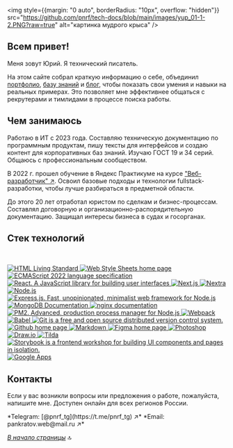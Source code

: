 
<a name="top-of-page"></a>

<img style={{margin: "0 auto", borderRadius: "10px", overflow: "hidden"}} src="https://github.com/pnrf/tech-docs/blob/main/images/yup_01-1-2.PNG?raw=true" alt="картинка мудрого крыса" />

## Всем привет!

Меня зовут Юрий. Я технический писатель.

На этом сайте собрал краткую информацию о себе, объединил [портфолио](./portfolio/), [базу знаний](./knowledge-base/intro.mdx) и [блог](./blog/publications.mdx), чтобы показать свои умения и навыки на реальных примерах. Это позволяет мне эффективнее общаться с рекрутерами и тимлидами в процессе поиска работы.

## Чем занимаюсь

Работаю в ИТ с 2023 года. Составляю техническую документацию по программным продуктам, пишу тексты для интерфейсов и создаю контент для корпоративных баз знаний. Изучаю ГОСТ 19 и 34 серий. Общаюсь с профессиональным сообществом.

В 2022 г. прошел обучение в Яндекс Практикуме на курсе ["Веб-разработчик" ↗](https://practicum.yandex.ru/web/). Освоил базовые подходы и технологии fullstack-разработки, чтобы лучше разбираться в предметной области.

До этого 20 лет отработал юристом по сделкам и бизнес-процессам. Составлял договорную и организационно-распорядительную документацию. Защищал интересы бизнеса в судах и госорганах.

## Cтек технологий 

<br />
<p style={{display: 'flex', flexWrap: 'wrap', gap: '10px', margin: '20px 0'}}>
  <a href="https://html.spec.whatwg.org/multipage/" >
    <img src="https://img.shields.io/badge/HTML-informational?style=flat&logo=html5&logoColor=white&labelColor=E34F26&color=4E4E4E" alt="HTML Living Standard" />
  </a>
  <a href="https://www.w3.org/Style/CSS/Overview.ru.html" >
    <img src="https://img.shields.io/badge/CSS-informational?style=flat&logo=css3&logoColor=white&labelColor=1572B6&color=4E4E4E" alt="Web Style Sheets home page" />
  </a>
  <a href="https://www.ecma-international.org/publications-and-standards/standards/ecma-262/" >
    <img src="https://img.shields.io/badge/JavaScript-informational?style=flat&logo=JavaScript&logoColor=white&labelColor=F7DF1E&color=4E4E4E" alt="ECMAScript 2022 language specification" />
  </a>
  <a href="https://ru.react.js.org/docs/getting-started.html" >
    <img src="https://img.shields.io/badge/React-informational?style=flat&logo=React&logoColor=white&labelColor=61dafb&color=4e4e4e" alt="React. A JavaScript library for building user interfaces" />
  </a>
	<a href="https://nextjs.org/" >
    <img src="https://img.shields.io/badge/Next.js-informational?style=flat&logo=nextdotjs&logoColor=white&labelColor=000&color=4e4e4e" alt="Next.js" />
  </a>
		<a href="https://nextra.site" >
    <img src="https://img.shields.io/badge/Nextra-informational?style=flat&logo=nextra&logoColor=white&labelColor=000&color=4e4e4e" alt="Nextra" />
  </a>
  <a href="https://nodejs.org/ru/" >
    <img src="https://img.shields.io/badge/Node.js-informational?style=flat&logo=Node.js&logoColor=white&labelColor=6DA55F&color=4E4E4E" alt="Node.js" />
  </a>
  <a href="https://expressjs.com/ru/" >
    <img src="https://img.shields.io/badge/Express.js-informational?style=flat&logo=Express&logoColor=white&labelColor=404D59&color=4E4E4E" alt="Express.js. Fast, unopinionated, minimalist web framework for Node.js" />
  </a>
  <a href="https://www.mongodb.com/docs/" >
    <img src="https://img.shields.io/badge/MongoDB-informational?style=flat&logo=MongoDB&logoColor=white&labelColor=4EA94B&color=4E4E4E" alt="MongoDB Documentation" />
  </a>
  <a href="https://nginx.org/ru/docs/" >
    <img src="https://img.shields.io/badge/nginx-informational?style=flat&logo=nginx&logoColor=white&labelColor=009639&color=4E4E4E" alt="nginx documentation" />
  </a>
  <a href="https://pm2.keymetrics.io" >
    <img src="https://img.shields.io/badge/pm2-informational?style=flat&logo=pm2&logoColor=white&labelColor=2B037A&color=4E4E4E" alt="PM2. Advanced, production process manager for Node.js" />
  </a>
  <a href="https://webpack.js.org" >
    <img src="https://img.shields.io/badge/Webpack-informational?style=flat&logo=webpack&logoColor=white&labelColor=8DD6F9&color=4E4E4E" alt="Webpack" />
  </a>
  <a href="https://babeljs.io" >
    <img src="https://img.shields.io/badge/Babel-informational?style=flat&logo=babel&logoColor=white&labelColor=F9DC3E&color=4E4E4E" alt="Babel" />
  </a>
  <a href="https://git-scm.com/doc" >
    <img src="https://img.shields.io/badge/Git-informational?style=flat&logo=git&logoColor=white&labelColor=F05032&color=4E4E4E" alt="Git is a free and open source distributed version control system." />
  </a>
  <a href="https://github.com" >
    <img src="https://img.shields.io/badge/GitHub-informational?style=flat&logo=GitHub&logoColor=white&labelColor=181717&color=4E4E4E" alt="Github home page" />
  </a>
	<a href="https://www.markdownguide.org" >
    <img src="https://img.shields.io/badge/Markdown-informational?style=flat&logo=MarkDown&logoColor=white&labelColor=000000&color=4E4E4E" alt="Markdown" />
  </a>
  <a href="https://www.figma.com" >
    <img src="https://img.shields.io/badge/Figma-informational?style=flat&logo=figma&logoColor=white&labelColor=F24E1E&color=4E4E4E" alt="Figma home page" />
  </a>
  <a href="https://www.adobe.com/products/photoshop.html" >
    <img src="https://img.shields.io/badge/Photoshop-informational?style=flat&logo=adobephotoshop&logoColor=white&labelColor=31A8FF&color=4E4E4E" alt="Photoshop" />
  </a>
	<a href="https://www.drawio.com" >
    <img src="https://img.shields.io/badge/Draw.io-informational?style=flat&logo=diagramsdotnet&logoColor=white&labelColor=F08705&color=4e4e4e" alt="Draw.io" />
  </a>
	<a href="https://tilda.cc/ru/" >
    <img src="https://img.shields.io/badge/Tilda-informational?style=flat&logo=tildapublishing&logoColor=white&labelColor=FFA282&color=4e4e4e" alt="Tilda" />
  </a>
	  <a href="https://storybook.js.org" >
    <img src="https://img.shields.io/badge/Storybook-informational?style=flat&logo=Storybook&logoColor=white&labelColor=FF4785&color=4E4E4E" alt="Storybook is a frontend workshop for building UI components and pages in isolation." />
  </a>
	<a href="https://workspace.google.com/intl/ru/" >
    <img src="https://img.shields.io/badge/GoogleApps-informational?style=flat&logo=google&logoColor=white&labelColor=4285F4&color=4e4e4e" alt="Google Apps" />
  </a>
</p>

## Контакты

Если у вас возникли вопросы или предложения о работе, пожалуйста, напишите мне. Доступен онлайн для всех регионов России.

<Callout type="info">
*Telegram: [@pnrf_tg](https://t.me/pnrf_tg) ↗*  
*Email: pankratov.web@mail.ru ↗*
</Callout>

<br />

*[В начало страницы](#top-of-page)* 🔝